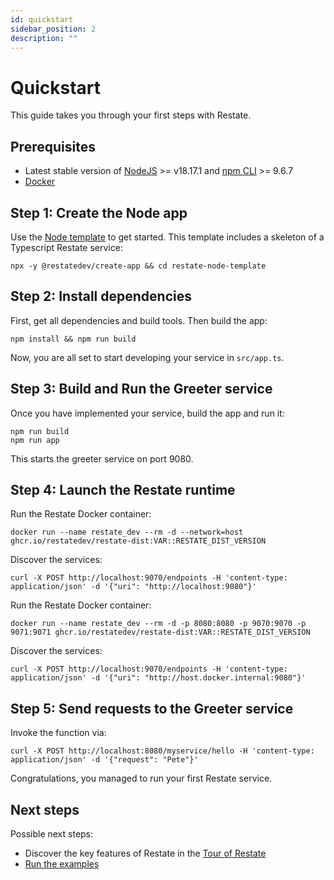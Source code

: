 ```yaml
---
id: quickstart
sidebar_position: 2
description: ""
---
```



# Quickstart
This guide takes you through your first steps with Restate.

## Prerequisites
- Latest stable version of [NodeJS](https://nodejs.org/en/) >= v18.17.1 and [npm CLI](https://docs.npmjs.com/downloading-and-installing-node-js-and-npm) >= 9.6.7
- [Docker](https://docs.docker.com/engine/install/)

## Step 1: Create the Node app
Use the [Node template](https://github.com/restatedev/node-template-generator) to get started.
This template includes a skeleton of a Typescript Restate service:

```shell
npx -y @restatedev/create-app && cd restate-node-template
```

## Step 2: Install dependencies
First, get all dependencies and build tools. Then build the app:

```shell
npm install && npm run build
```

Now, you are all set to start developing your service in `src/app.ts`.

## Step 3: Build and Run the Greeter service
Once you have implemented your service, build the app and run it:
```shell
npm run build
npm run app
```

This starts the greeter service on port 9080.

## Step 4: Launch the Restate runtime

<Tabs groupId="operating-systems">
<TabItem value="lin" label="Linux">

Run the Restate Docker container:

```shell
docker run --name restate_dev --rm -d --network=host ghcr.io/restatedev/restate-dist:VAR::RESTATE_DIST_VERSION
```

Discover the services:
```shell
curl -X POST http://localhost:9070/endpoints -H 'content-type: application/json' -d '{"uri": "http://localhost:9080"}'
```


</TabItem>
<TabItem value="mac" label="macOS">

Run the Restate Docker container:

```shell
docker run --name restate_dev --rm -d -p 8080:8080 -p 9070:9070 -p 9071:9071 ghcr.io/restatedev/restate-dist:VAR::RESTATE_DIST_VERSION
```

Discover the services:

```shell
curl -X POST http://localhost:9070/endpoints -H 'content-type: application/json' -d '{"uri": "http://host.docker.internal:9080"}'
```

</TabItem>
</Tabs>


## Step 5: Send requests to the Greeter service

Invoke the function via:

```shell
curl -X POST http://localhost:8080/myservice/hello -H 'content-type: application/json' -d '{"request": "Pete"}'
```

Congratulations, you managed to run your first Restate service.

## Next steps

Possible next steps:
- Discover the key features of Restate in the [Tour of Restate](/tour)
- [Run the examples](/examples)
